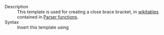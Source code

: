 ;Description
:This template is used for creating a close brace bracket, in [[Help:Table|wikitables]] contained in [[Help:Parser functions|Parser functions]].
;Syntax
:Insert this template using <code>{{t|)}}</code>
<includeonly>
[[Category:General wiki templates|{{PAGENAME}}]]</includeonly><noinclude>
[[Category:Template documentation|{{PAGENAME}}]]</noinclude>